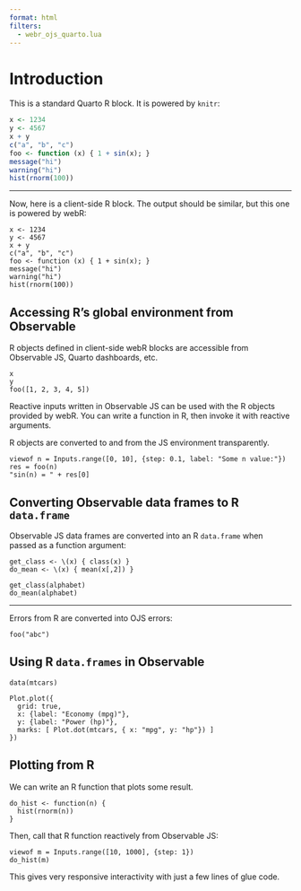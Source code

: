 ```yaml
---
format: html
filters:
  - webr_ojs_quarto.lua
---
```


# Introduction

This is a standard Quarto R block. It is powered by `knitr`:

```r
x <- 1234
y <- 4567
x + y
c("a", "b", "c")
foo <- function (x) { 1 + sin(x); }
message("hi")
warning("hi")
hist(rnorm(100))
```

---

Now, here is a client-side R block. The output should be similar, but this one is powered by webR:

```.webr
x <- 1234
y <- 4567
x + y
c("a", "b", "c")
foo <- function (x) { 1 + sin(x); }
message("hi")
warning("hi")
hist(rnorm(100))
```


## Accessing R's global environment from Observable

R objects defined in client-side webR blocks are accessible from Observable JS, Quarto dashboards, etc.

```ojs
x
y
foo([1, 2, 3, 4, 5])
```

Reactive inputs written in Observable JS can be used with the R objects provided by webR. You can write a function in R, then invoke it with reactive arguments.

R objects are converted to and from the JS environment transparently.

```ojs
viewof n = Inputs.range([0, 10], {step: 0.1, label: "Some n value:"})
res = foo(n)
"sin(n) = " + res[0]
```

## Converting Observable data frames to R `data.frame`

Observable JS data frames are converted into an R `data.frame` when passed as a function argument:

```.webr
get_class <- \(x) { class(x) }
do_mean <- \(x) { mean(x[,2]) }
```

```ojs
get_class(alphabet)
do_mean(alphabet)
```

---

Errors from R are converted into OJS errors:

```ojs
foo("abc")
```


## Using R `data.frames` in Observable

```.webr
data(mtcars)
```

```ojs
Plot.plot({
  grid: true,
  x: {label: "Economy (mpg)"},
  y: {label: "Power (hp)"},
  marks: [ Plot.dot(mtcars, { x: "mpg", y: "hp"}) ]
})
```


## Plotting from R

We can write an R function that plots some result.

```.webr
do_hist <- function(n) {
  hist(rnorm(n))
}
```

Then, call that R function reactively from Observable JS:

```ojs
viewof m = Inputs.range([10, 1000], {step: 1})
do_hist(m)
```

This gives very responsive interactivity with just a few lines of glue code.
